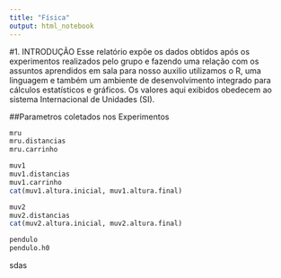 ```yaml
---
title: "Física"
output: html_notebook
---
```


#1. INTRODUÇÃO
Esse relatório expõe os dados obtidos após os experimentos realizados pelo grupo e fazendo uma relação com os assuntos aprendidos em sala para nosso auxilio utilizamos o R, uma linguagem e também um ambiente de desenvolvimento integrado para cálculos estatísticos e gráficos. Os valores aqui exibidos obedecem ao sistema Internacional de Unidades (SI).

##Parametros coletados nos Experimentos

```r
mru
mru.distancias
mru.carrinho
```

```r
muv1
muv1.distancias
muv1.carrinho
cat(muv1.altura.inicial, muv1.altura.final)
```

```r
muv2
muv2.distancias
cat(muv2.altura.inicial, muv2.altura.final)
```
```r
pendulo
pendulo.h0
```
sdas